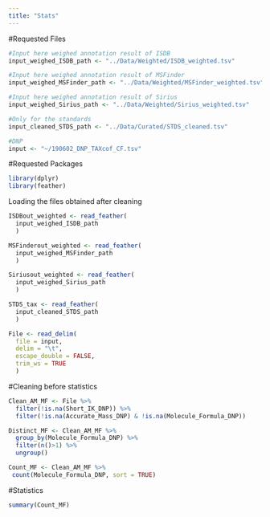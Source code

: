 ```yaml
---
title: "Stats"
---
```


#Requested Files 
```r
#Input here weighed annotation result of ISDB
input_weighed_ISDB_path <- "../Data/Weighted/ISDB_weighted.tsv"

#Input here weighed annotation result of MSFinder
input_weighed_MSFinder_path <- "../Data/Weighted/MSFinder_weighted.tsv"

#Input here weighed annotation result of Sirius
input_weighed_Sirius_path <- "../Data/Weighted/Sirius_weighted.tsv"

#Only for the standards
input_cleaned_STDS_path <- "../Data/Curated/STDS_cleaned.tsv"

#DNP
input <- "~/190602_DNP_TAXcof_CF.tsv"
```

#Requested Packages
```r
library(dplyr)
library(feather)
```

Loading the files obtained after cleaning
```r
ISDBout_weighted <- read_feather(
  input_weighed_ISDB_path
  )

MSFinderout_weighted <- read_feather(
  input_weighed_MSFinder_path
  )

Siriusout_weighted <- read_feather(
  input_weighed_Sirius_path
  )

STDS_tax <- read_feather(
  input_cleaned_STDS_path
  )

File <- read_delim(
  file = input,
  delim = "\t", 
  escape_double = FALSE,
  trim_ws = TRUE
  ) 
```

#Cleaning before statistics
```r
Clean_AM_MF <- File %>% 
  filter(!is.na(Short_IK_DNP)) %>% 
  filter(!is.na(Accurate_Mass_DNP) & !is.na(Molecule_Formula_DNP))
```

```r
Distinct_MF <- Clean_AM_MF %>%  
  group_by(Molecule_Formula_DNP) %>% 
  filter(n()>1) %>% 
  ungroup()
```

```r
Count_MF <- Clean_AM_MF %>%
 count(Molecule_Formula_DNP, sort = TRUE)
```

#Statistics
```r
summary(Count_MF)
```